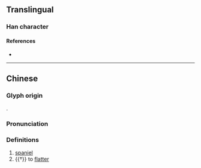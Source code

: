 {{character info}}
==Translingual==

===Han character===
{{Han char|rn=94|rad=犬|as=12|sn=15|four=44286|canj=KHTLC|ids=⿰犭黄}}

====References====
* {{Han ref|kx=0718.130|dkj=20676|dj=1129.260|hdz=21367.150|uh=735A|ud=29530|bh=E67D|bd=59005}}

----

==Chinese==
{{zh-forms}}

===Glyph origin===
{{Han etym}}
{{Han compound|犬|alt1=犭|黃|ls=psc|c1=s|c2=p|t1=dog}}.

===Pronunciation===
{{zh-pron
|m=huáng
|c=wong4
|mc=y
|oc=y
|cat=n,v
}}

===Definitions===
{{zh-hanzi}}

# [[spaniel]]
# {{†}} to [[flatter]]